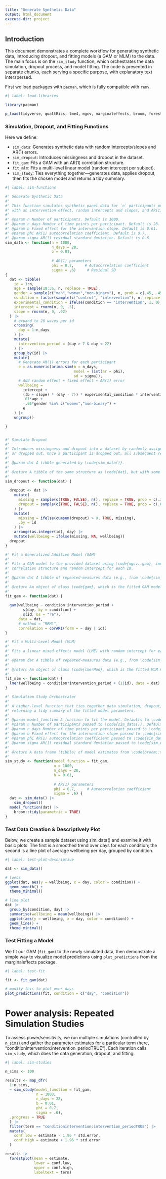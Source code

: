 ```yaml
---
title: "Generate Synthetic Data"
output: html_document
execute-dir: project
---
```


## Introduction

This document demonstrates a complete workflow for generating synthetic data, introducing dropout, and fitting models (a GAM or MLM) to the data. The main focus is on the `sim_study` function, which orchestrates the data simulation, dropout process, and model fitting. The code is presented in separate chunks, each serving a specific purpose, with explanatory text interspersed.

First we load packages with `pacman`, which is fully compatible with `renv`.
```r
#| label: load-libraries

library(pacman)

p_load(tidyverse, qualtRics, lme4, mgcv, marginaleffects, broom, forestplot)

```

### Simulation, Dropout, and Fitting Functions

Here we define:

- `sim_data`: Generates synthetic data with random intercepts/slopes and AR(1) errors.
- `sim_dropout`: Introduces missingness and dropout in the dataset.
- `fit_gam`: Fits a GAM with an AR(1) correlation structure.
- `fit_mlm`: Fits a multi-level linear model (random intercept per subject).
- `sim_study`: Ties everything together—generates data, applies dropout, then fits the chosen model and returns a tidy summary.

```r
#| label: sim-functions

#' Generate Synthetic Data
#'
#' This function simulates synthetic panel data for `n` participants over `n_days` time points,
#' with an intervention effect, random intercepts and slopes, and AR(1)-correlated residuals.
#'
#' @param n Number of participants. Default is 1000.
#' @param n_days Number of time points per participant. Default is 28.
#' @param b Fixed effect for the intervention slope. Default is 0.01.
#' @param phi AR(1) autocorrelation coefficient. Default is 0.7.
#' @param sigma AR(1) residual standard deviation. Default is 0.6.
sim_data <- function(n = 1000,
                     n_days = 28,
                     b = 0.01,
                     
                     # AR(1) parameters
                     phi = 0.7,     # Autocorrelation coefficient
                     sigma = .6)     # Residual SD
{
  dat <- tibble(
    id = 1:n,
    age = sample(18:36, n, replace = TRUE),
    gender = sample(c("man","woman","non-binary"), n, prob = c(.45, .45, .1), replace = TRUE),
    condition = factor(sample(c("control", "intervention"), n, replace = TRUE)),
    experimental_condition = ifelse(condition == "intervention", 1, 0),
    intercept = rnorm(n, 0, .5),
    slope = rnorm(n, 0, .02)
  ) |> 
    # expand to 28 waves per id
    crossing(
      day = 1:n_days
    ) |> 
    mutate(
      intervention_period = (day > 7 & day < 22)
    ) |> 
    group_by(id) |> 
    mutate(
      # Generate AR(1) errors for each participant
      e = as.numeric(arima.sim(n = n_days, 
                               model = list(ar = phi), 
                               sd = sigma)),
      # Add random effect + fixed effect + AR(1) error
      wellbeing = 
        intercept + 
        ((b + slope) * (day - 7)) * experimental_condition * intervention_period + 
        .01*age +
        -.05*gender %in% c("women","non-binary") +
        e
    ) |> 
    ungroup()

}


#' Simulate Dropout
#'
#' Introduces missingness and dropout into a dataset by randomly assigning records as missing
#' or dropped out. Once a participant is dropped out, all subsequent records become missing.
#'
#' @param dat A tibble generated by \code{sim_data()}.
#'
#' @return A tibble of the same structure as \code{dat}, but with some \code{wellbeing} values set to NA.
#'
sim_dropout <- function(dat) {
  
  dropout <- dat |> 
    mutate(
      missing = sample(c(TRUE, FALSE), n(), replace = TRUE, prob = c(.10, .90)),
      dropout = sample(c(TRUE, FALSE), n(), replace = TRUE, prob = c(.01, .99))
    ) |>
    mutate(
      missing = ifelse(cumsum(dropout) > 0, TRUE, missing),
      .by = id
    ) |>
    arrange(as.integer(id), day) |> 
    mutate(wellbeing = ifelse(missing, NA, wellbeing))
  dropout
}

#' Fit a Generalized Additive Model (GAM)
#'
#' Fits a GAM model to the provided dataset using \code{mgcv::gam}, including an AR(1)
#' correlation structure and random intercept for each ID.
#'
#' @param dat A tibble of repeated-measures data (e.g., from \code{sim_data()} and \code{sim_dropout()}).
#'
#' @return An object of class \code{gam}, which is the fitted GAM model.
#'
fit_gam <- function(dat) {
  
  gam(wellbeing ~ condition:intervention_period + 
        s(day, by = condition) +
        s(id, bs = "re"),
      data = dat,
      # method = "REML",
      correlation = corAR1(form = ~ day | id))
}

#' Fit a Multi-Level Model (MLM)
#'
#' Fits a linear mixed-effects model (LME) with random intercept for each ID using \code{lme4::lmer}.
#'
#' @param dat A tibble of repeated-measures data (e.g., from \code{sim_data()} and \code{sim_dropout()}).
#'
#' @return An object of class \code{lmerMod}, which is the fitted MLM model.
#'
fit_mlm <- function(dat) {
  lmer(wellbeing ~ condition*intervention_period + (1|id), data = dat)
}

#' Simulation Study Orchestrator
#'
#' A higher-level function that ties together data simulation, dropout, and model fitting,
#' returning a tidy summary of the fitted model parameters.
#'
#' @param model_function A function to fit the model. Defaults to \code{fit_gam}.
#' @param n Number of participants passed to \code{sim_data()}. Default is 1000.
#' @param n_days Number of time points per participant passed to \code{sim_data()}. Default is 28.
#' @param b Fixed effect for the intervention slope passed to \code{sim_data()}. Default is 0.01.
#' @param phi AR(1) autocorrelation coefficient passed to \code{sim_data()}. Default is 0.7.
#' @param sigma AR(1) residual standard deviation passed to \code{sim_data()}. Default is 0.6.
#'
#' @return A data frame (tibble) of model estimates from \code{broom::tidy(parametric = TRUE)}.
#'
sim_study <- function(model_function = fit_gam,
                      n = 1000,
                      n_days = 28,
                      b = 0.01,
                      
                      # AR(1) parameters
                      phi = 0.7,     # Autocorrelation coefficient
                      sigma = .6) {
  dat <- sim_data() |> 
    sim_dropout()
  model_function(dat) |> 
    broom::tidy(parametric = TRUE)
}

```


### Test Data Creation & Descriptively Plot
Below, we create a sample dataset using sim_data() and examine it with basic plots. The first is a smoothed trend over days for each condition; the second is a line plot of average wellbeing per day, grouped by condition.

```r
#| label: test-plot-descriptive

dat <- sim_data()

# loess
ggplot(dat, aes(y = wellbeing, x = day, color = condition)) +
  geom_smooth() + 
  theme_minimal()

# line plot
dat |> 
  group_by(condition, day) |> 
  summarise(wellbeing = mean(wellbeing)) |> 
  ggplot(aes(y = wellbeing, x = day, color = condition)) +
  geom_line() + 
  theme_minimal()

```

### Test Fitting a Model

We fit our GAM (`fit_gam`) to the newly simulated data, then demonstrate a simple way to visualize model predictions using `plot_predictions` from the marginaleffects package.

```r
#| label: test-fit

fit <- fit_gam(dat)

# modify this to plot over days
plot_predictions(fit, condition = c("day", "condition"))
```

# Power analysis: Repeated Simulation Studies

To assess power/sensitivity, we run multiple simulations (controlled by `n_sims`) and gather the parameter estimates for a particular term (here, "conditionintervention:intervention_periodTRUE"). Each iteration calls `sim_study`, which does the data generation, dropout, and fitting.

```r
#| label: sim-studies

n_sims <- 100

results <- map_dfr(
  1:n_sims, 
  ~ sim_study(model_function = fit_gam,
              n = 1000,
              n_days = 28,
              b = 0.01,
              phi = 0.7,
              sigma = .6),
  .progress = TRUE
  ) |> 
  filter(term == "conditionintervention:intervention_periodTRUE") |> 
  mutate(
    conf.low = estimate - 1.96 * std.error,
    conf.high = estimate + 1.96 * std.error
  )

results |>
  forestplot(mean = estimate,
             lower = conf.low,
             upper = conf.high,
             labeltext = term)

```

